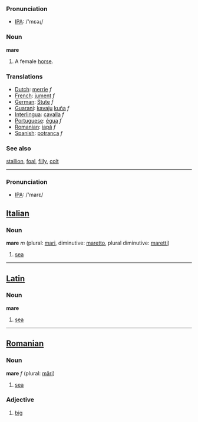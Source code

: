 === Pronunciation ===
*[[w:IPA|IPA]]: /'mɛəɻ/

=== Noun ===

'''mare'''

#A female [[horse]].

=== Translations ===
*[[Dutch]]: [[merrie]] ''f''
*[[French]]: [[jument]] ''f''
*[[German]]: [[Stute]] ''f''
*[[Guarani]]: [[kavaju]] [[kuña]] ''f''
*[[Interlingua]]: [[cavalla]] ''f''
*[[Portuguese]]: [[égua]] ''f''
*[[Romanian]]: [[iapă]] ''f''
*[[Spanish]]: [[potranca]] ''f''

=== See also ===
[[stallion]], [[foal]], [[filly]], [[colt]]

----

=== Pronunciation ===
*[[w:IPA|IPA]]: /'marɛ/

==[[Italian]]==

=== Noun ===

'''mare''' ''m'' (plural: [[mari]], diminutive: [[maretto]], plural diminutive: [[maretti]])

# [[sea]]

----

==[[Latin]]==

=== Noun ===

'''mare'''

# [[sea]]

----

==[[Romanian]]==

=== Noun ===

'''mare''' ''f'' (plural: [[mări]])

# [[sea]]

=== Adjective ===

# [[big]]